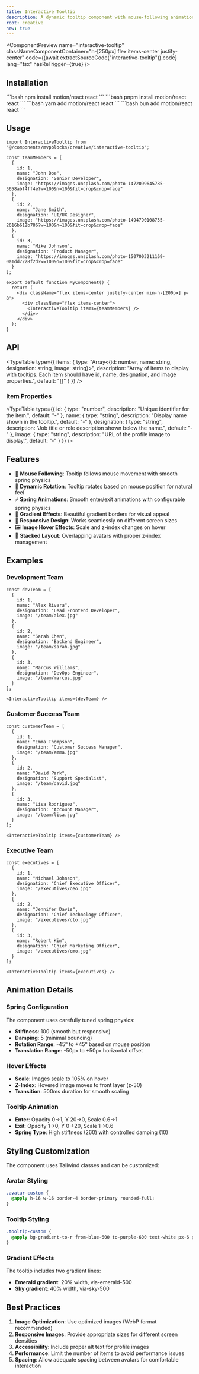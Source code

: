 ```yaml
---
title: Interactive Tooltip
description: A dynamic tooltip component with mouse-following animations and spring physics. Perfect for displaying user profiles or team member information with engaging hover effects.
root: creative
new: true
---
```



<ComponentPreview
  name="interactive-tooltip"
  classNameComponentContainer="h-[250px] flex items-center justify-center"
  code={(await extractSourceCode("interactive-tooltip")).code}
  lang="tsx"
  hasReTrigger={true}
/>

## Installation

<Steps>
  <Step>
    <Tabs items={["npm", "pnpm", "yarn", "bun"]}>
      <Tab>
        ```bash
        npm install motion/react react
        ```
      </Tab>
      <Tab>
        ```bash
        pnpm install motion/react react
        ```
      </Tab>
      <Tab>
        ```bash
        yarn add motion/react react
        ```
      </Tab>
      <Tab>
        ```bash
        bun add motion/react react
        ```
      </Tab>
    </Tabs>
  </Step>
  <Step>
    <ComponentSource
      code={(await extractSourceCode("interactive-tooltip")).code}
      className="bg-fd-secondary/50"
    />
  </Step>
</Steps>

## Usage

```tsx
import InteractiveTooltip from "@/components/mvpblocks/creative/interactive-tooltip";

const teamMembers = [
  {
    id: 1,
    name: "John Doe",
    designation: "Senior Developer",
    image: "https://images.unsplash.com/photo-1472099645785-5658abf4ff4e?w=100&h=100&fit=crop&crop=face"
  },
  {
    id: 2,
    name: "Jane Smith",
    designation: "UI/UX Designer",
    image: "https://images.unsplash.com/photo-1494790108755-2616b612b786?w=100&h=100&fit=crop&crop=face"
  },
  {
    id: 3,
    name: "Mike Johnson",
    designation: "Product Manager",
    image: "https://images.unsplash.com/photo-1507003211169-0a1dd7228f2d?w=100&h=100&fit=crop&crop=face"
  }
];

export default function MyComponent() {
  return (
    <div className="flex items-center justify-center min-h-[200px] p-8">
      <div className="flex items-center">
        <InteractiveTooltip items={teamMembers} />
      </div>
    </div>
  );
}
```

## API

<TypeTable
  type={{
    items: {
      type: "Array<{id: number, name: string, designation: string, image: string}>",
      description: "Array of items to display with tooltips. Each item should have id, name, designation, and image properties.",
      default: "[]"
    }
  }}
/>

### Item Properties

<TypeTable
  type={{
    id: {
      type: "number",
      description: "Unique identifier for the item.",
      default: "-"
    },
    name: {
      type: "string",
      description: "Display name shown in the tooltip.",
      default: "-"
    },
    designation: {
      type: "string",
      description: "Job title or role description shown below the name.",
      default: "-"
    },
    image: {
      type: "string",
      description: "URL of the profile image to display.",
      default: "-"
    }
  }}
/>

## Features

- 🎯 **Mouse Following**: Tooltip follows mouse movement with smooth spring physics
- 🔄 **Dynamic Rotation**: Tooltip rotates based on mouse position for natural feel
- ⚡ **Spring Animations**: Smooth enter/exit animations with configurable spring physics
- 🎨 **Gradient Effects**: Beautiful gradient borders for visual appeal
- 📱 **Responsive Design**: Works seamlessly on different screen sizes
- 🖼️ **Image Hover Effects**: Scale and z-index changes on hover
- 🎪 **Stacked Layout**: Overlapping avatars with proper z-index management

## Examples

### Development Team
```tsx
const devTeam = [
  {
    id: 1,
    name: "Alex Rivera",
    designation: "Lead Frontend Developer",
    image: "/team/alex.jpg"
  },
  {
    id: 2,
    name: "Sarah Chen",
    designation: "Backend Engineer",
    image: "/team/sarah.jpg"
  },
  {
    id: 3,
    name: "Marcus Williams",
    designation: "DevOps Engineer",
    image: "/team/marcus.jpg"
  }
];

<InteractiveTooltip items={devTeam} />
```

### Customer Success Team
```tsx
const customerTeam = [
  {
    id: 1,
    name: "Emma Thompson",
    designation: "Customer Success Manager",
    image: "/team/emma.jpg"
  },
  {
    id: 2,
    name: "David Park",
    designation: "Support Specialist",
    image: "/team/david.jpg"
  },
  {
    id: 3,
    name: "Lisa Rodriguez",
    designation: "Account Manager",
    image: "/team/lisa.jpg"
  }
];

<InteractiveTooltip items={customerTeam} />
```

### Executive Team
```tsx
const executives = [
  {
    id: 1,
    name: "Michael Johnson",
    designation: "Chief Executive Officer",
    image: "/executives/ceo.jpg"
  },
  {
    id: 2,
    name: "Jennifer Davis",
    designation: "Chief Technology Officer",
    image: "/executives/cto.jpg"
  },
  {
    id: 3,
    name: "Robert Kim",
    designation: "Chief Marketing Officer",
    image: "/executives/cmo.jpg"
  }
];

<InteractiveTooltip items={executives} />
```

## Animation Details

### Spring Configuration
The component uses carefully tuned spring physics:
- **Stiffness**: 100 (smooth but responsive)
- **Damping**: 5 (minimal bouncing)
- **Rotation Range**: -45° to +45° based on mouse position
- **Translation Range**: -50px to +50px horizontal offset

### Hover Effects
- **Scale**: Images scale to 105% on hover
- **Z-Index**: Hovered image moves to front layer (z-30)
- **Transition**: 500ms duration for smooth scaling

### Tooltip Animation
- **Enter**: Opacity 0→1, Y 20→0, Scale 0.6→1
- **Exit**: Opacity 1→0, Y 0→20, Scale 1→0.6
- **Spring Type**: High stiffness (260) with controlled damping (10)

## Styling Customization

The component uses Tailwind classes and can be customized:

### Avatar Styling
```css
.avatar-custom {
  @apply h-16 w-16 border-4 border-primary rounded-full;
}
```

### Tooltip Styling
```css
.tooltip-custom {
  @apply bg-gradient-to-r from-blue-600 to-purple-600 text-white px-6 py-3 rounded-lg;
}
```

### Gradient Effects
The tooltip includes two gradient lines:
- **Emerald gradient**: 20% width, via-emerald-500
- **Sky gradient**: 40% width, via-sky-500

## Best Practices

1. **Image Optimization**: Use optimized images (WebP format recommended)
2. **Responsive Images**: Provide appropriate sizes for different screen densities
3. **Accessibility**: Include proper alt text for profile images
4. **Performance**: Limit the number of items to avoid performance issues
5. **Spacing**: Allow adequate spacing between avatars for comfortable interaction